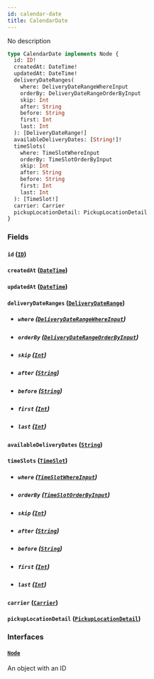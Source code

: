 ```yaml
---
id: calendar-date
title: CalendarDate
---
```


No description

```graphql
type CalendarDate implements Node {
  id: ID!
  createdAt: DateTime!
  updatedAt: DateTime!
  deliveryDateRanges(
    where: DeliveryDateRangeWhereInput
    orderBy: DeliveryDateRangeOrderByInput
    skip: Int
    after: String
    before: String
    first: Int
    last: Int
  ): [DeliveryDateRange!]
  availableDeliveryDates: [String!]!
  timeSlots(
    where: TimeSlotWhereInput
    orderBy: TimeSlotOrderByInput
    skip: Int
    after: String
    before: String
    first: Int
    last: Int
  ): [TimeSlot!]
  carrier: Carrier
  pickupLocationDetail: PickupLocationDetail
}
```

### Fields

#### `id` ([`ID`](../../order-view-service/scalars/id))

#### `createdAt` ([`DateTime`](../../order-view-service/scalars/date-time))

#### `updatedAt` ([`DateTime`](../../order-view-service/scalars/date-time))

#### `deliveryDateRanges` ([`DeliveryDateRange`](../../order-view-service/objects/delivery-date-range))

- ##### `where` ([`DeliveryDateRangeWhereInput`](../../order-view-service/inputs/delivery-date-range-where-input))

- ##### `orderBy` ([`DeliveryDateRangeOrderByInput`](../../order-view-service/enums/delivery-date-range-order-by-input))

- ##### `skip` ([`Int`](../../order-view-service/scalars/int))

- ##### `after` ([`String`](../../order-view-service/scalars/string))

- ##### `before` ([`String`](../../order-view-service/scalars/string))

- ##### `first` ([`Int`](../../order-view-service/scalars/int))

- ##### `last` ([`Int`](../../order-view-service/scalars/int))

#### `availableDeliveryDates` ([`String`](../../order-view-service/scalars/string))

#### `timeSlots` ([`TimeSlot`](../../order-view-service/objects/time-slot))

- ##### `where` ([`TimeSlotWhereInput`](../../order-view-service/inputs/time-slot-where-input))

- ##### `orderBy` ([`TimeSlotOrderByInput`](../../order-view-service/enums/time-slot-order-by-input))

- ##### `skip` ([`Int`](../../order-view-service/scalars/int))

- ##### `after` ([`String`](../../order-view-service/scalars/string))

- ##### `before` ([`String`](../../order-view-service/scalars/string))

- ##### `first` ([`Int`](../../order-view-service/scalars/int))

- ##### `last` ([`Int`](../../order-view-service/scalars/int))

#### `carrier` ([`Carrier`](../../order-view-service/objects/carrier))

#### `pickupLocationDetail` ([`PickupLocationDetail`](../../order-view-service/objects/pickup-location-detail))

### Interfaces

#### [`Node`](../../order-view-service/interfaces/node)

An object with an ID
